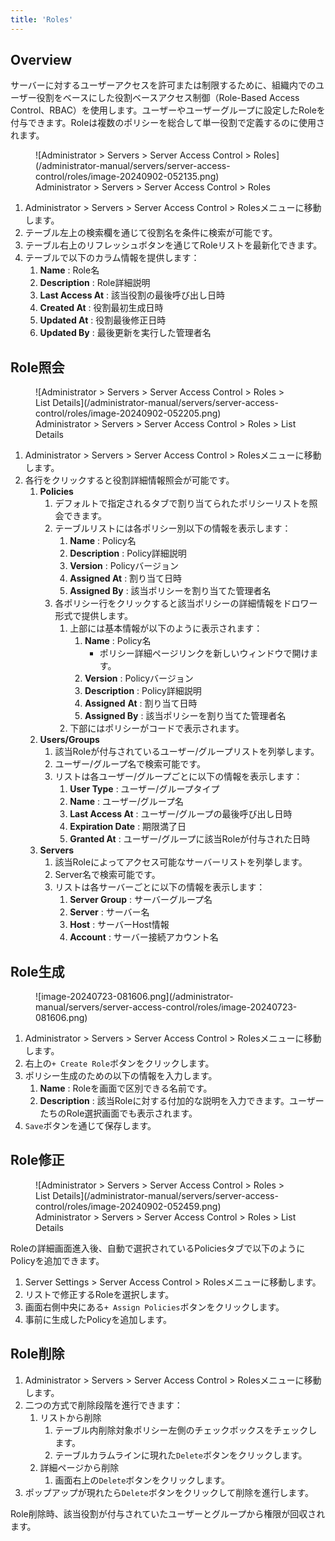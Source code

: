 ```yaml
---
title: 'Roles'
---
```



## Overview

サーバーに対するユーザーアクセスを許可または制限するために、組織内でのユーザー役割をベースにした役割ベースアクセス制御（Role-Based Access Control、RBAC）を使用します。ユーザーやユーザーグループに設定したRoleを付与できます。Roleは複数のポリシーを総合して単一役割で定義するのに使用されます。

<figure data-layout="center" data-align="center">
![Administrator &gt; Servers &gt; Server Access Control &gt; Roles](/administrator-manual/servers/server-access-control/roles/image-20240902-052135.png)
<figcaption>
Administrator &gt; Servers &gt; Server Access Control &gt; Roles
</figcaption>
</figure>

1. Administrator &gt; Servers &gt; Server Access Control &gt; Rolesメニューに移動します。
2. テーブル左上の検索欄を通じて役割名を条件に検索が可能です。
3. テーブル右上のリフレッシュボタンを通じてRoleリストを最新化できます。
4. テーブルで以下のカラム情報を提供します：
    1.  **Name**  : Role名
    2.  **Description**  : Role詳細説明
    3.  **Last Access At**  : 該当役割の最後呼び出し日時
    4.  **Created At**  : 役割最初生成日時
    5.  **Updated At** : 役割最後修正日時
    6.  **Updated By**  : 最後更新を実行した管理者名


## Role照会

<figure data-layout="center" data-align="center">
![Administrator &gt; Servers &gt; Server Access Control &gt; Roles &gt; List Details](/administrator-manual/servers/server-access-control/roles/image-20240902-052205.png)
<figcaption>
Administrator &gt; Servers &gt; Server Access Control &gt; Roles &gt; List Details
</figcaption>
</figure>

1. Administrator &gt; Servers &gt; Server Access Control &gt; Rolesメニューに移動します。
2. 各行をクリックすると役割詳細情報照会が可能です。
    1.  **Policies** 
        1. デフォルトで指定されるタブで割り当てられたポリシーリストを照会できます。
        2. テーブルリストには各ポリシー別以下の情報を表示します：
            1.  **Name**  : Policy名
            2.  **Description**  : Policy詳細説明
            3.  **Version**  : Policyバージョン
            4.  **Assigned At**  : 割り当て日時
            5.  **Assigned By**  : 該当ポリシーを割り当てた管理者名
        3. 各ポリシー行をクリックすると該当ポリシーの詳細情報をドロワー形式で提供します。
            1. 上部には基本情報が以下のように表示されます：
                1.  **Name**  : Policy名
                    * ポリシー詳細ページリンクを新しいウィンドウで開けます。
                2.  **Version**  : Policyバージョン
                3.  **Description**  : Policy詳細説明
                4.  **Assigned**   **At**  : 割り当て日時
                5.  **Assigned By**  : 該当ポリシーを割り当てた管理者名
            2. 下部にはポリシーがコードで表示されます。
    2.  **Users/Groups** 
        1. 該当Roleが付与されているユーザー/グループリストを列挙します。
        2. ユーザー/グループ名で検索可能です。
        3. リストは各ユーザー/グループごとに以下の情報を表示します：
            1.  **User Type**  : ユーザー/グループタイプ
            2.  **Name**  : ユーザー/グループ名
            3.  **Last Access At**  : ユーザー/グループの最後呼び出し日時
            4.  **Expiration Date**  : 期限満了日
            5.  **Granted At**  : ユーザー/グループに該当Roleが付与された日時
    3.  **Servers** 
        1. 該当Roleによってアクセス可能なサーバーリストを列挙します。
        2. Server名で検索可能です。
        3. リストは各サーバーごとに以下の情報を表示します：
            1.  **Server Group**  : サーバーグループ名
            2.  **Server**  : サーバー名
            3.  **Host**  : サーバーHost情報
            4.  **Account**  : サーバー接続アカウント名

## Role生成

<figure data-layout="center" data-align="center">
![image-20240723-081606.png](/administrator-manual/servers/server-access-control/roles/image-20240723-081606.png)
</figure>

1. Administrator &gt; Servers &gt; Server Access Control &gt; Rolesメニューに移動します。
2. 右上の`+ Create Role`ボタンをクリックします。
3. ポリシー生成のための以下の情報を入力します。
    1.  **Name** : Roleを画面で区別できる名前です。
    2.  **Description** : 該当Roleに対する付加的な説明を入力できます。ユーザーたちのRole選択画面でも表示されます。
4. `Save`ボタンを通じて保存します。


## Role修正

<figure data-layout="center" data-align="center">
![Administrator &gt; Servers &gt; Server Access Control &gt; Roles &gt; List Details](/administrator-manual/servers/server-access-control/roles/image-20240902-052459.png)
<figcaption>
Administrator &gt; Servers &gt; Server Access Control &gt; Roles &gt; List Details
</figcaption>
</figure>

Roleの詳細画面進入後、自動で選択されているPoliciesタブで以下のようにPolicyを追加できます。

1. Server Settings &gt; Server Access Control &gt; Rolesメニューに移動します。
2. リストで修正するRoleを選択します。
3. 画面右側中央にある`+ Assign Policies`ボタンをクリックします。
4. 事前に生成したPolicyを追加します。


## Role削除

1. Administrator &gt; Servers &gt; Server Access Control &gt; Rolesメニューに移動します。
2. 二つの方式で削除段階を進行できます：
    1. リストから削除
        1. テーブル内削除対象ポリシー左側のチェックボックスをチェックします。
        2. テーブルカラムラインに現れた`Delete`ボタンをクリックします。
    2. 詳細ページから削除
        1. 画面右上の`Delete`ボタンをクリックします。
3. ポップアップが現れたら`Delete`ボタンをクリックして削除を進行します。

<Callout type="important">
Role削除時、該当役割が付与されていたユーザーとグループから権限が回収されます。
</Callout>
